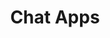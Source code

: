 ---
title: "Chat Apps"
sidebarTitle: "Chat Apps"
description: "Learn about chat apps you can use with Novu"
---